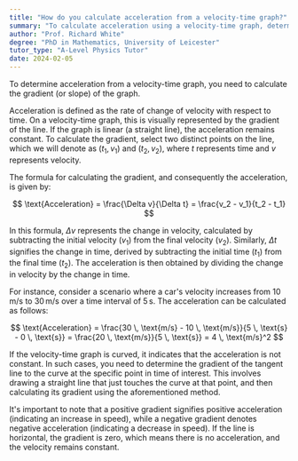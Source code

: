 ```yaml
---
title: "How do you calculate acceleration from a velocity-time graph?"
summary: "To calculate acceleration using a velocity-time graph, determine the gradient (slope) of the graph, as it represents the rate of change of velocity over time."
author: "Prof. Richard White"
degree: "PhD in Mathematics, University of Leicester"
tutor_type: "A-Level Physics Tutor"
date: 2024-02-05
---
```


To determine acceleration from a velocity-time graph, you need to calculate the gradient (or slope) of the graph.

Acceleration is defined as the rate of change of velocity with respect to time. On a velocity-time graph, this is visually represented by the gradient of the line. If the graph is linear (a straight line), the acceleration remains constant. To calculate the gradient, select two distinct points on the line, which we will denote as $(t_1, v_1)$ and $(t_2, v_2)$, where $t$ represents time and $v$ represents velocity.

The formula for calculating the gradient, and consequently the acceleration, is given by:

$$ 
\text{Acceleration} = \frac{\Delta v}{\Delta t} = \frac{v_2 - v_1}{t_2 - t_1} 
$$

In this formula, $\Delta v$ represents the change in velocity, calculated by subtracting the initial velocity ($v_1$) from the final velocity ($v_2$). Similarly, $\Delta t$ signifies the change in time, derived by subtracting the initial time ($t_1$) from the final time ($t_2$). The acceleration is then obtained by dividing the change in velocity by the change in time.

For instance, consider a scenario where a car's velocity increases from $10 \, \text{m/s}$ to $30 \, \text{m/s}$ over a time interval of $5 \, \text{s}$. The acceleration can be calculated as follows:

$$ 
\text{Acceleration} = \frac{30 \, \text{m/s} - 10 \, \text{m/s}}{5 \, \text{s} - 0 \, \text{s}} = \frac{20 \, \text{m/s}}{5 \, \text{s}} = 4 \, \text{m/s}^2 
$$

If the velocity-time graph is curved, it indicates that the acceleration is not constant. In such cases, you need to determine the gradient of the tangent line to the curve at the specific point in time of interest. This involves drawing a straight line that just touches the curve at that point, and then calculating its gradient using the aforementioned method.

It's important to note that a positive gradient signifies positive acceleration (indicating an increase in speed), while a negative gradient denotes negative acceleration (indicating a decrease in speed). If the line is horizontal, the gradient is zero, which means there is no acceleration, and the velocity remains constant.
    